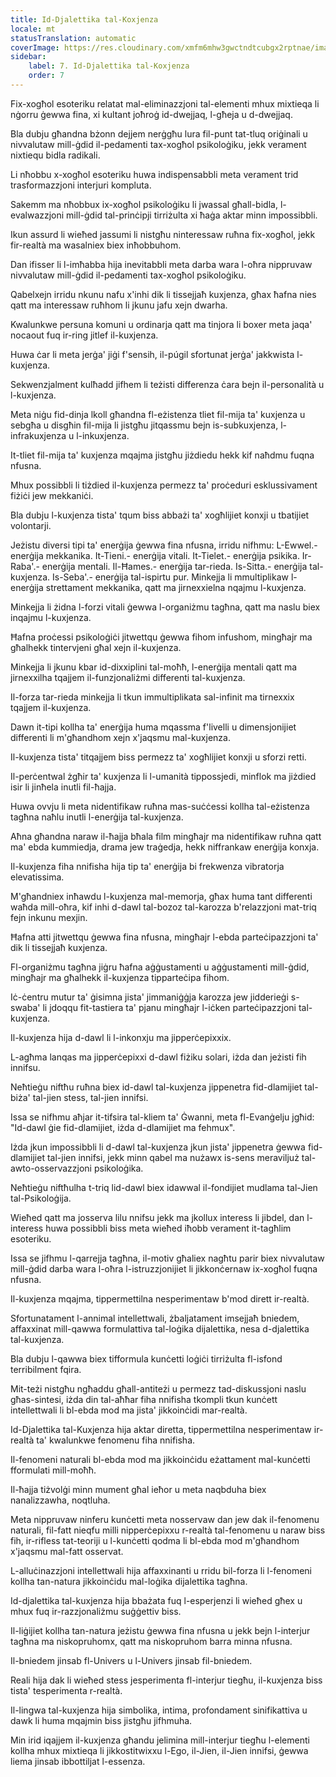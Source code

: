 ```yaml
---
title: Id-Djalettika tal-Koxjenza
locale: mt
statusTranslation: automatic
coverImage: https://res.cloudinary.com/xmfm6mhw3gwctndtcubgx2rptnae/image/upload/v1741354419/small_cover_la_gran_rebelion_28716e29d2.webp
sidebar:
    label: 7. Id-Djalettika tal-Koxjenza
    order: 7
---
```

Fix-xogħol esoteriku relatat mal-eliminazzjoni tal-elementi mhux mixtieqa li nġorru ġewwa fina, xi kultant joħroġ id-dwejjaq, l-għeja u d-dwejjaq.

Bla dubju għandna bżonn dejjem nerġgħu lura fil-punt tat-tluq oriġinali u nivvalutaw mill-ġdid il-pedamenti tax-xogħol psikoloġiku, jekk verament nixtiequ bidla radikali.

Li nħobbu x-xogħol esoteriku huwa indispensabbli meta verament trid trasformazzjoni interjuri kompluta.

Sakemm ma nħobbux ix-xogħol psikoloġiku li jwassal għall-bidla, l-evalwazzjoni mill-ġdid tal-prinċipji tirriżulta xi ħaġa aktar minn impossibbli.

Ikun assurd li wieħed jassumi li nistgħu ninteressaw ruħna fix-xogħol, jekk fir-realtà ma wasalniex biex inħobbuhom.

Dan ifisser li l-imħabba hija inevitabbli meta darba wara l-oħra nippruvaw nivvalutaw mill-ġdid il-pedamenti tax-xogħol psikoloġiku.

Qabelxejn irridu nkunu nafu x'inhi dik li tissejjaħ kuxjenza, għax ħafna nies qatt ma interessaw ruħhom li jkunu jafu xejn dwarha.

Kwalunkwe persuna komuni u ordinarja qatt ma tinjora li boxer meta jaqa' nocaout fuq ir-ring jitlef il-kuxjenza.

Huwa ċar li meta jerġa' jiġi f'sensih, il-púgil sfortunat jerġa' jakkwista l-kuxjenza.

Sekwenzjalment kulħadd jifhem li teżisti differenza ċara bejn il-personalità u l-kuxjenza.

Meta niġu fid-dinja lkoll għandna fl-eżistenza tliet fil-mija ta' kuxjenza u sebgħa u disgħin fil-mija li jistgħu jitqassmu bejn is-subkuxjenza, l-infrakuxjenza u l-inkuxjenza.

It-tliet fil-mija ta' kuxjenza mqajma jistgħu jiżdiedu hekk kif naħdmu fuqna nfusna.

Mhux possibbli li tiżdied il-kuxjenza permezz ta' proċeduri esklussivament fiżiċi jew mekkaniċi.

Bla dubju l-kuxjenza tista' tqum biss abbażi ta' xogħlijiet konxji u tbatijiet volontarji.

Jeżistu diversi tipi ta' enerġija ġewwa fina nfusna, irridu nifhmu: L-Ewwel.- enerġija mekkanika. It-Tieni.- enerġija vitali. It-Tielet.- enerġija psikika. Ir-Raba'.- enerġija mentali. Il-Ħames.- enerġija tar-rieda. Is-Sitta.- enerġija tal-kuxjenza. Is-Seba'.- enerġija tal-ispirtu pur. Minkejja li mmultiplikaw l-enerġija strettament mekkanika, qatt ma jirnexxielna nqajmu l-kuxjenza.

Minkejja li żidna l-forzi vitali ġewwa l-organiżmu tagħna, qatt ma naslu biex inqajmu l-kuxjenza.

Ħafna proċessi psikoloġiċi jitwettqu ġewwa fihom infushom, mingħajr ma għalhekk tintervjeni għal xejn il-kuxjenza.

Minkejja li jkunu kbar id-dixxiplini tal-moħħ, l-enerġija mentali qatt ma jirnexxilha tqajjem il-funzjonaliżmi differenti tal-kuxjenza.

Il-forza tar-rieda minkejja li tkun immultiplikata sal-infinit ma tirnexxix tqajjem il-kuxjenza.

Dawn it-tipi kollha ta' enerġija huma mqassma f'livelli u dimensjonijiet differenti li m'għandhom xejn x'jaqsmu mal-kuxjenza.

Il-kuxjenza tista' titqajjem biss permezz ta' xogħlijiet konxji u sforzi retti.

Il-perċentwal żgħir ta' kuxjenza li l-umanità tippossjedi, minflok ma jiżdied isir li jinħela inutli fil-ħajja.

Huwa ovvju li meta nidentifikaw ruħna mas-suċċessi kollha tal-eżistenza tagħna naħlu inutli l-enerġija tal-kuxjenza.

Aħna għandna naraw il-ħajja bħala film mingħajr ma nidentifikaw ruħna qatt ma' ebda kummiedja, drama jew traġedja, hekk niffrankaw enerġija konxja.

Il-kuxjenza fiha nnifisha hija tip ta' enerġija bi frekwenza vibratorja elevatissima.

M'għandniex inħawdu l-kuxjenza mal-memorja, għax huma tant differenti waħda mill-oħra, kif inhi d-dawl tal-bozoz tal-karozza b'relazzjoni mat-triq fejn inkunu mexjin.

Ħafna atti jitwettqu ġewwa fina nfusna, mingħajr l-ebda parteċipazzjoni ta' dik li tissejjaħ kuxjenza.

Fl-organiżmu tagħna jiġru ħafna aġġustamenti u aġġustamenti mill-ġdid, mingħajr ma għalhekk il-kuxjenza tipparteċipa fihom.

Iċ-ċentru mutur ta' ġisimna jista' jimmaniġġja karozza jew jidderieġi s-swaba' li jdoqqu fit-tastiera ta' pjanu mingħajr l-iċken parteċipazzjoni tal-kuxjenza.

Il-kuxjenza hija d-dawl li l-inkonxju ma jipperċepixxix.

L-agħma lanqas ma jipperċepixxi d-dawl fiżiku solari, iżda dan jeżisti fih innifsu.

Neħtieġu niftħu ruħna biex id-dawl tal-kuxjenza jippenetra fid-dlamijiet tal-biża' tal-jien stess, tal-jien innifsi.

Issa se nifhmu aħjar it-tifsira tal-kliem ta' Ġwanni, meta fl-Evanġelju jgħid: "Id-dawl ġie fid-dlamijiet, iżda d-dlamijiet ma fehmux".

Iżda jkun impossibbli li d-dawl tal-kuxjenza jkun jista' jippenetra ġewwa fid-dlamijiet tal-jien innifsi, jekk minn qabel ma nużawx is-sens meraviljuż tal-awto-osservazzjoni psikoloġika.

Neħtieġu niftħulha t-triq lid-dawl biex idawwal il-fondijiet mudlama tal-Jien tal-Psikoloġija.

Wieħed qatt ma josserva lilu nnifsu jekk ma jkollux interess li jibdel, dan l-interess huwa possibbli biss meta wieħed iħobb verament it-tagħlim esoteriku.

Issa se jifhmu l-qarrejja tagħna, il-motiv għaliex nagħtu parir biex nivvalutaw mill-ġdid darba wara l-oħra l-istruzzjonijiet li jikkonċernaw ix-xogħol fuqna nfusna.

Il-kuxjenza mqajma, tippermettilna nesperimentaw b'mod dirett ir-realtà.

Sfortunatament l-annimal intellettwali, żbaljatament imsejjaħ bniedem, affaxxinat mill-qawwa formulattiva tal-loġika dijalettika, nesa d-djalettika tal-kuxjenza.

Bla dubju l-qawwa biex tifformula kunċetti loġiċi tirriżulta fl-isfond terribilment fqira.

Mit-teżi nistgħu ngħaddu għall-antiteżi u permezz tad-diskussjoni naslu għas-sintesi, iżda din tal-aħħar fiha nnifisha tkompli tkun kunċett intellettwali li bl-ebda mod ma jista' jikkoinċidi mar-realtà.

Id-Djalettika tal-Kuxjenza hija aktar diretta, tippermettilna nesperimentaw ir-realtà ta' kwalunkwe fenomenu fiha nnifisha.

Il-fenomeni naturali bl-ebda mod ma jikkoinċidu eżattament mal-kunċetti fformulati mill-moħħ.

Il-ħajja tiżvolġi minn mument għal ieħor u meta naqbduha biex nanalizzawha, noqtluha.

Meta nippruvaw ninferu kunċetti meta nosservaw dan jew dak il-fenomenu naturali, fil-fatt nieqfu milli nipperċepixxu r-realtà tal-fenomenu u naraw biss fih, ir-rifless tat-teoriji u l-kunċetti qodma li bl-ebda mod m'għandhom x'jaqsmu mal-fatt osservat.

L-alluċinazzjoni intellettwali hija affaxxinanti u rridu bil-forza li l-fenomeni kollha tan-natura jikkoinċidu mal-loġika dijalettika tagħna.

Id-djalettika tal-kuxjenza hija bbażata fuq l-esperjenzi li wieħed għex u mhux fuq ir-razzjonaliżmu suġġettiv biss.

Il-liġijiet kollha tan-natura jeżistu ġewwa fina nfusna u jekk bejn l-interjur tagħna ma niskopruhomx, qatt ma niskopruhom barra minna nfusna.

Il-bniedem jinsab fl-Univers u l-Univers jinsab fil-bniedem.

Reali hija dak li wieħed stess jesperimenta fl-interjur tiegħu, il-kuxjenza biss tista' tesperimenta r-realtà.

Il-lingwa tal-kuxjenza hija simbolika, intima, profondament sinifikattiva u dawk li huma mqajmin biss jistgħu jifhmuha.

Min irid iqajjem il-kuxjenza għandu jelimina mill-interjur tiegħu l-elementi kollha mhux mixtieqa li jikkostitwixxu l-Ego, il-Jien, il-Jien innifsi, ġewwa liema jinsab ibbottiljat l-essenza.


